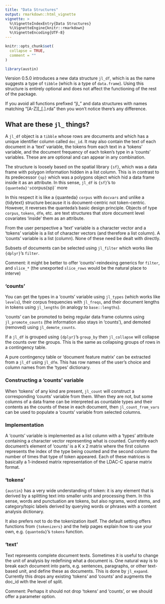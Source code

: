 ```yaml
---
title: "Data Structures"
output: rmarkdown::html_vignette
vignette: >
  %\VignetteIndexEntry{Data Structures}
  %\VignetteEngine{knitr::rmarkdown}
  %\VignetteEncoding{UTF-8}
---
```


```r
knitr::opts_chunk$set(
  collapse = TRUE,
  comment = ""
)
```

```r
library(austin)
```

Version 0.5.0 introduces a new data structure `jl_df`, which is as the name 
suggests a type of `tibble` (which is a type of `data.frame`). Using this 
structure is entirely optional and does not affect the functioning of the 
rest of the package.

If you avoid all functions prefixed "jl_" and data structures with names matching "[A-Z][\d\d\d\d]_[.].rda" then you won't notice there's any difference.

## What are these `jl_` things?

A `jl_df` object is a `tibble` whose rows are documents and which has
a unique identifier column called `doc_id`. It may also contain 
the text of each document in a 'text' variable, the tokens from each text 
in a 'tokens' variable, and the document frequency of each token's type in
a 'counts' variables. These are are optional and can appear in any combination.

The structure is loosely based on the spatial library `{sf}`, which was a data 
frame with polygon information hidden in a list column. This is in contrast to its predecessor `{sp}` which was a polygons object which hid a data frame inside it
as an attribute. In this sense, `jl_df` is `{sf}`'s  to `{quanteda}'s `corpus` `{sp}`
more 

In this respect
it is like a {quanteda} `corpus` with `docvars` and unlike a {tidytext} structure
because it is document-centric not token-centric. However, it reverses the 
quanteda's basic design principle. Objects of type `corpus`, `tokens`, `dfm`,
etc. are text structures that store document level covariates 'inside' them as 
an attribute. 

From the user perspective a 'text' variable is a character vector and a 'tokens' 
variable is a list of character vectors (and therefore a list column).
A 'counts' variable is a list (column). None of these need be dealt with directly. 

Subsets of documents can be selected using `jl_filter` which works like 
`{dplyr}`'s `filter`.

Comment: it might be better to offer 'counts'-reindexing generics for `filter`, 
and `slice_*` (the unexported `slice_rows` would be the natural place to interve)

### 'counts'

You can get the types in a 'counts' variable 
using `jl_types` (which works like `levels`), their 
corpus frequencies with `jl_freqs`, and their document lengths in tokens
using `jl_lengths` (in analogy to `base::lengths`). 

'counts' can be promoted to being regular data frame columns using 
`jl_promote_counts` (the information also stays in 'counts'), 
and demoted (removed) using `jl_demote_counts`.

If a `jl_df` is grouped using `{dplyr}`'s `group_by` then `jl_collapse` will
collapse the counts over the groups. This is the same as collapsing groups 
of rows in a contingency table.

A pure contingency table or 'document feature matrix' can be extracted from a 
`jl_df` using `jl_dfm`. This has row names of the user's choice and column 
names from the 'types' dictionary.

### Constructing a 'counts' variable

When 'tokens' of any kind are present, `jl_count` will construct a corresponding 
'counts' variable from them. When they are not, but some columns of a data frame 
can be interpreted as countable types and their contents as the counts of these
in each document, then `jl_count_from_vars` can be used to populate a 
'counts' variable from selected columns.

### Implementation

A 'counts' variable is implemented as a list column with a 
'types' attribute containing a character vector representing what is counted.
Currently each document's element of 'counts' is a K x 2 matrix where the first 
column represents the index of the type being counted and the second column 
the number of times that type of token appeared. Each of these matrices is 
basically a 1-indexed matrix representation of the LDAC-C sparse matrix format.

### 'tokens'

`{austin}` has a very wide understanding of token: it is any element 
that is derived by a splitting text into smaller units and processing them. 
In this sense, words and punctuation are tokens, but also ngrams, word stems, 
and category/topic labels derived by querying words or phrases with a
content analysis dictionary.

It also prefers not to do the tokenization itself. The default setting 
offers functions from `{tokenizers}` and the help pages explain how to use 
your own, e.g. `{quanteda}`'s `tokens` function. 

### 'text'

Text represents complete document texts. Sometimes it is useful to change the 
unit of analysis by redefining what a document is. One natural way is to break 
each document into parts, e.g. sentences, paragraphs, or other text-based 
unit, and define these as documents. This is done by `jl_expand`. Currently 
this drops any existing 'tokens' and 'counts' and augments the doc_id with the 
level of split. 

Comment: Perhaps it should not drop 'tokens' and 'counts', or we should offer 
a parameter option.









